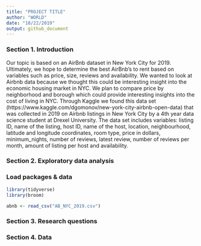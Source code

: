 ```yaml
---
title: "PROJECT TITLE"
author: "WORLD"
date: "10/22/2019"
output: github_document
---
```


### Section 1. Introduction

Our topic is based on an AirBnb dataset in New York City for 2019. Ultimately, we hope to determine the best AirBnb’s to rent based on variables such as price, size, reviews and availability. We wanted to look at Airbnb data because we thought this could be interesting insight into the economic housing market in NYC. We plan to compare price by neighborhood and borough which could provide interesting insights into the cost of living in NYC. Through Kaggle we found this data set (https://www.kaggle.com/dgomonov/new-york-city-airbnb-open-data) that was collected in 2019 on Airbnb listings in New York City by a 4th year data science student at Drexel University. The data set includes variables: listing ID, name of the listing, host ID, name of the host, location, neighbourhood, latitude and longitude coordinates, room type, price in dollars, minimum_nights, number of reviews, latest review, number of reviews per month, amount of listing per host and availability.

### Section 2. Exploratory data analysis

### Load packages & data
```r
library(tidyverse) 
library(broom)
```

```r
abnb <- read_csv("AB_NYC_2019.csv")
```


### Section 3. Research questions

### Section 4. Data
